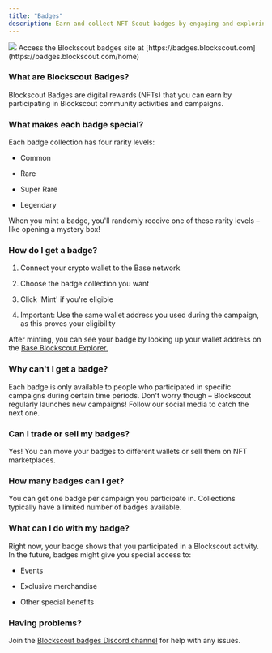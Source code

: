 ```yaml
---
title: "Badges"
description: Earn and collect NFT Scout badges by engaging and exploring the blockchain with Blockscout.
---
```


<Frame caption="">
  <img src="/images/0b8460f2-image.jpeg" />
</Frame>

<Check>
Access the Blockscout badges site at [https://badges.blockscout.com](https://badges.blockscout.com/home)

</Check>

### What are Blockscout Badges?

Blockscout Badges are digital rewards (NFTs) that you can earn by participating in Blockscout community activities and campaigns.

### What makes each badge special?

Each badge collection has four rarity levels:

* Common

* Rare

* Super Rare

* Legendary

When you mint a badge, you'll randomly receive one of these rarity levels – like opening a mystery box!

### How do I get a badge?

1. Connect your crypto wallet to the Base network

2. Choose the badge collection you want

3. Click 'Mint' if you're eligible

4. Important: Use the same wallet address you used during the campaign, as this proves your eligibility

After minting, you can see your badge by looking up your wallet address on the [Base Blockscout Explorer.](https://base.blockscout.com/)

### Why can't I get a badge?

Each badge is only available to people who participated in specific campaigns during certain time periods. Don't worry though – Blockscout regularly launches new campaigns! Follow our social media to catch the next one.

### Can I trade or sell my badges?

Yes! You can move your badges to different wallets or sell them on NFT marketplaces.

### How many badges can I get?

You can get one badge per campaign you participate in. Collections typically have a limited number of badges available.

### What can I do with my badge?

Right now, your badge shows that you participated in a Blockscout activity. In the future, badges might give you special access to:

* Events

* Exclusive merchandise

* Other special benefits

### Having problems?

Join the [Blockscout badges Discord channel](https://discord.gg/blockscout) for help with any issues.


